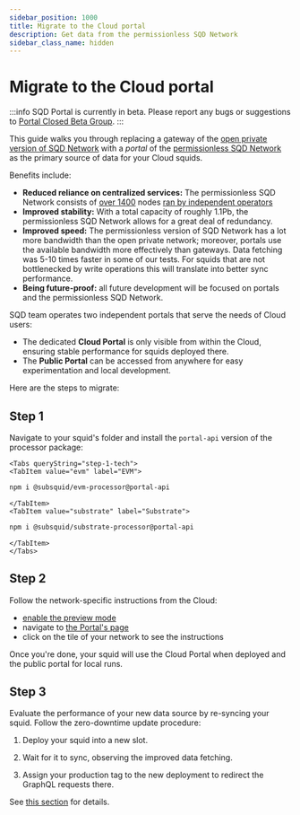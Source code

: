 ```yaml
---
sidebar_position: 1000
title: Migrate to the Cloud portal
description: Get data from the permissionless SQD Network
sidebar_class_name: hidden
---
```



# Migrate to the Cloud portal

:::info
SQD Portal is currently in beta. Please report any bugs or suggestions to [Portal Closed Beta Group](https://t.me/+JHrJZPz34kRjYmFk).
:::

This guide walks you through replacing a gateway of the [open private version of SQD Network](/subsquid-network/overview/#open-private-network) with a *portal* of the [permissionless SQD Network](/subsquid-network/overview/#permissionless-public-network) as the primary source of data for your Cloud squids.

Benefits include:

 - **Reduced reliance on centralized services:** The permissionless SQD Network consists of [over 1400](https://arbiscan.io/address/0x36e2b147db67e76ab67a4d07c293670ebefcae4e#readContract#F6) nodes [ran by independent operators](/subsquid-network/participate/worker)
 - **Improved stability:** With a total capacity of roughly 1.1Pb, the permissionless SQD Network allows for a great deal of redundancy.
 - **Improved speed:** The permissionless version of SQD Network has a lot more bandwidth than the open private network; moreover, portals use the available bandwidth more effectively than gateways. Data fetching was 5-10 times faster in some of our tests. For squids that are not bottlenecked by write operations this will translate into better sync performance.
 - **Being future-proof:** all future development will be focused on portals and the permissionless SQD Network.

SQD team operates two independent portals that serve the needs of Cloud users:
 * The dedicated **Cloud Portal** is only visible from within the Cloud, ensuring stable performance for squids deployed there.
 * The **Public Portal** can be accessed from anywhere for easy experimentation and local development.

Here are the steps to migrate:

## Step 1

Navigate to your squid's folder and install the `portal-api` version of the processor package:

```mdx-code-block
<Tabs queryString="step-1-tech">
<TabItem value="evm" label="EVM">
```

```bash
npm i @subsquid/evm-processor@portal-api
```

```mdx-code-block
</TabItem>
<TabItem value="substrate" label="Substrate">
```

```bash
npm i @subsquid/substrate-processor@portal-api
```

```mdx-code-block
</TabItem>
</Tabs>
```

## Step 2

Follow the network-specific instructions from the Cloud:

 * [enable the preview mode](https://app.subsquid.io/preview)
 * navigate to [the Portal's page](https://app.subsquid.io/portal)
 * click on the tile of your network to see the instructions

Once you're done, your squid will use the Cloud Portal when deployed and the public portal for local runs.

## Step 3

Evaluate the performance of your new data source by re-syncing your squid. Follow the zero-downtime update procedure:

1. Deploy your squid into a new slot.

2. Wait for it to sync, observing the improved data fetching.

3. Assign your production tag to the new deployment to redirect the GraphQL requests there.

See [this section](/cloud/resources/slots-and-tags/#zero-downtime-updates) for details.
